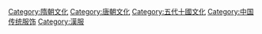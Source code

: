 [[Category:隋朝文化|Category:隋朝文化]]
[[Category:唐朝文化|Category:唐朝文化]]
[[Category:五代十國文化|Category:五代十國文化]]
[[Category:中国传统服饰|Category:中国传统服饰]]
[[Category:漢服|Category:漢服]]